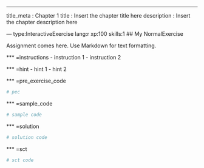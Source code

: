 ---
title_meta  : Chapter 1
title       : Insert the chapter title here
description : Insert the chapter description here

--- type:InteractiveExercise lang:r xp:100 skills:1
## My NormalExercise

Assignment comes here. Use Markdown for text formatting.

*** =instructions
- instruction 1
- instruction 2

*** =hint
- hint 1
- hint 2

*** =pre_exercise_code
```r
# pec
```

*** =sample_code
```r
# sample code
```

*** =solution
```r
# solution code
```

*** =sct
```r
# sct code
```

